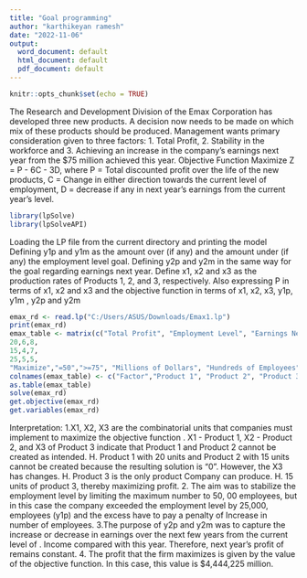---
title: "Goal programming"
author: "karthikeyan ramesh"
date: "2022-11-06"
output:
  word_document: default
  html_document: default
  pdf_document: default
---

```{r setup, include=FALSE}
knitr::opts_chunk$set(echo = TRUE)
```

The Research and Development Division of the Emax Corporation has developed three new products. A
decision now needs to be made on which mix of these products should be produced. Management wants
primary consideration given to three factors:
1. Total Profit,
2. Stability in the workforce and
3. Achieving an increase in the company’s earnings next year from the $75 million achieved
this year.
Objective Function
Maximize Z = P - 6C - 3D, where
P = Total discounted profit over the life of the new products,
C = Change in either direction towards the current level of employment,
D = decrease if any in next year’s earnings from the current year’s level.
```{r}
library(lpSolve)
library(lpSolveAPI)

```

Loading the LP file from the current directory and printing the model
Defining y1p and y1m as the amount over (if any) and the amount under (if any) the employment level goal.
Defining y2p and y2m in the same way for the goal regarding earnings next year.
Define x1, x2 and x3 as the production rates of Products 1, 2, and 3, respectively.
Also expressing P in terms of x1, x2 and x3 and the objective function in terms of x1, x2, x3, y1p, y1m , y2p and y2m

```{r}
emax_rd <- read.lp("C:/Users/ASUS/Downloads/Emax1.lp")
print(emax_rd)
emax_table <- matrix(c("Total Profit", "Employment Level", "Earnings Next Year",
20,6,8,
15,4,7,
25,5,5,
"Maximize","=50",">=75", "Millions of Dollars", "Hundreds of Employees", "Millions of Dollars"), ncol=6)
colnames(emax_table) <- c("Factor","Product 1", "Product 2", "Product 3", "Goal", "Units")
as.table(emax_table)
solve(emax_rd)
get.objective(emax_rd)
get.variables(emax_rd)
```

Interpretation:
1.X1, X2, X3 are the combinatorial units that companies must implement to maximize the objective function
. X1 - Product 1, X2 - Product 2, and X3 of Product 3 indicate that Product 1 and Product
2 cannot be created as intended. H. Product 1 with 20 units and Product 2 with 15 units
cannot be created because the resulting solution is "0". However, the X3 has changes. H. Product 3 is the only product Company can produce. H. 15 units of product 3, thereby maximizing profit.
2. The aim was to stabilize the employment level by limiting the maximum number to 50,
00 employees, but in this case the company exceeded the employment level by 25,000,
employees (y1p) and the excess have to pay a penalty of Increase in number of employees.
3.The purpose of y2p and y2m was to capture the increase or decrease in earnings over the next few years from the current level of
. Income compared with this year. Therefore, next year's profit of
remains constant.
4. The profit that the firm maximizes is given by the value of the objective function. In this case, this value is $4,444,225 million.
